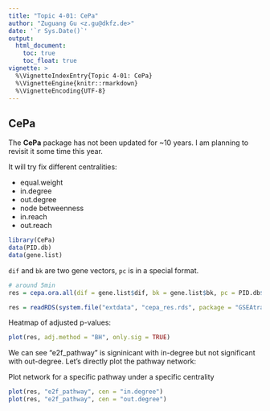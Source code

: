 ```yaml
---
title: "Topic 4-01: CePa"
author: "Zuguang Gu <z.gu@dkfz.de>"
date: '`r Sys.Date()`'
output:
  html_document:
    toc: true
    toc_float: true
vignette: >
  %\VignetteIndexEntry{Topic 4-01: CePa}
  %\VignetteEngine{knitr::rmarkdown}
  %\VignetteEncoding{UTF-8}
---
```



## CePa

The **CePa** package has not been updated for ~10 years. I am planning to revisit it
some time this year. 


It will try fix different centralities:

- equal.weight
- in.degree
- out.degree
- node betweenness
- in.reach
- out.reach

```r
library(CePa)
data(PID.db)
data(gene.list)
```

`dif` and `bk` are two gene vectors, `pc` is in a special format.

```r
# around 5min
res = cepa.ora.all(dif = gene.list$dif, bk = gene.list$bk, pc = PID.db$NCI)
```

```r
res = readRDS(system.file("extdata", "cepa_res.rds", package = "GSEAtraining"))
```

Heatmap of adjusted p-values:

```r
plot(res, adj.method = "BH", only.sig = TRUE)
```

We can see "e2f_pathway" is signinicant with in-degree but not significant with out-degree.
Let's directly plot the pathway network:

Plot network for a specific pathway under a specific centrality

```r
plot(res, "e2f_pathway", cen = "in.degree")
plot(res, "e2f_pathway", cen = "out.degree")
```


